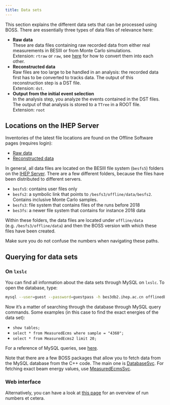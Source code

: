 ```yaml
---
title: Data sets
---
```


This section explains the different data sets that can be processed using BOSS. There are essentially three types of data files of relevance here:

- **Raw data** <br>
  These are data files containing raw recorded data from either real measurements in BESIII or from Monte Carlo simulations. <br>
  Extension: `rtraw` or `raw`, see [here](https://docbes3.ihep.ac.cn/~offlinesoftware/index.php/How_to_mix_two_MC_samples) for how to convert them into each other.
- **Reconstructed data** <br>
  Raw files are too large to be handled in an analysis: the recorded data first has to be converted to tracks data. The output of this reconstruction step is a DST file. <br>
  Extension: `dst`.
- **Output from the initial event selection** <br>
  In the analysis step, you analyze the events contained in the DST files. The output of that analysis is stored to a `TTree` in a ROOT file. <br>
  Extension: `root`

## Locations on the IHEP Server

Inventories of the latest file locations are found on the Offline Software pages (requires login):

- [Raw data](https://docbes3.ihep.ac.cn/~offlinesoftware/index.php/Raw_Data)
- [Reconstructed data](https://docbes3.ihep.ac.cn/~offlinesoftware/index.php/Production)

In general, all data files are located on the BESIII file system (`besfs5`) folders on the [IHEP Server](/tutorials/getting-started/server.qmd). There are a few different folders, because the files have been distributed to different servers.

- `besfs5`: contains user files only
- `besfs2`: a symbolic link that points to `/besfs3/offline/data/besfs2`. Contains inclusive Monte Carlo samples.
- `besfs3`: file system that contains files of the runs before 2018
- `bes3fs`: a newer file system that contains for instance 2018 data

Within these folders, the data files are located under `offline/data` (e.g. `/besfs3/offline/data`) and then the BOSS version with which these files have been created.

:::{.callout-warning}
Make sure you do not confuse the numbers when navigating these paths.
:::

## Querying for data sets

### On `lxslc`

You can find all information about the data sets through MySQL on `lxslc`. To open the database, type: <!-- cspell:ignore guestpass offlinedb -->

```bash
mysql --user=guest --password=guestpass -h bes3db2.ihep.ac.cn offlinedb
```

Now it's a matter of searching through the database through MySQL query commands. Some examples (in this case to find the exact energies of the data set):

- `show tables;`
- `select * from MeasuredEcms where sample = "4360";`
- `select * from MeasuredEcms2 limit 20;`

For a reference of MySQL queries, see [here](https://dev.mysql.com/doc/refman/8.0/en/).

Note that there are a few BOSS packages that allow you to fetch data from the MySQL database from the C++ code. The main one is [DatabaseSvc](https://code.ihep.ac.cn/bes3/BOSS/tree/master/workarea/Database/DatabaseSvc). For fetching exact beam energy values, use [MeasuredEcmsSvc](https://code.ihep.ac.cn/bes3/BOSS/tree/master/workarea/Utilities/MeasuredEcmsSvc).

### Web interface

Alternatively, you can have a look at [this page](http://bes3db.ihep.ac.cn/online/webserver/runinfo/runparams.php) for an overview of run numbers et cetera. <!-- cspell:ignore runinfo runparams -->
